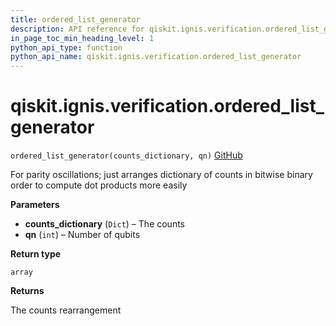 ```yaml
---
title: ordered_list_generator
description: API reference for qiskit.ignis.verification.ordered_list_generator
in_page_toc_min_heading_level: 1
python_api_type: function
python_api_name: qiskit.ignis.verification.ordered_list_generator
---
```


<span id="qiskit-ignis-verification-ordered-list-generator" />

# qiskit.ignis.verification.ordered\_list\_generator

<span id="qiskit.ignis.verification.ordered_list_generator" />

`ordered_list_generator(counts_dictionary, qn)` [GitHub](https://github.com/qiskit-community/qiskit-ignis/tree/stable/0.5/qiskit/ignis/verification/entanglement/analysis.py "view source code")

For parity oscillations; just arranges dictionary of counts in bitwise binary order to compute dot products more easily

**Parameters**

*   **counts\_dictionary** (`Dict`) – The counts
*   **qn** (`int`) – Number of qubits

**Return type**

`array`

**Returns**

The counts rearrangement

